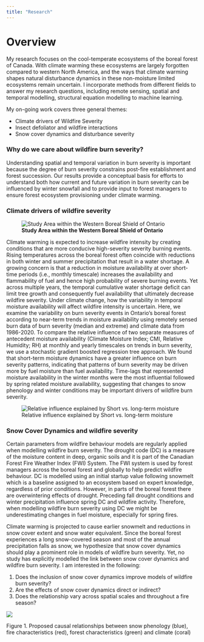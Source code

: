 ```yaml
---
title: "Research"
---
```


# Overview

My research focuses on the cool-temperate ecosystems of the boreal forest of Canada. With climate warming these ecosystems are largely forgotten compared to western North America, and the ways that climate warming shapes natural disturbance dynamics in these non-moisture limited ecosystems remain uncertain. I incorporate methods from different fields to answer my research questions, including remote sensing, spatial and temporal modelling, structural equation modelling to machine learning.

My on-going work covers three general themes:

-   Climate drivers of Wildfire Severity
-   Insect defoliator and wildfire interactions
-   Snow cover dynamics and disturbance severity

### Why do we care about wildfire burn severity?

Understanding spatial and temporal variation in burn severity is important because the degree of burn severity constrains post-fire establishment and forest succession. Our results provide a conceptual basis for efforts to understand both how current and future variation in burn severity can be influenced by winter snowfall and to provide input to forest managers to ensure forest ecosystem provisioning under climate warming.

### Climate drivers of wildfire severity

![**Study Area within the Western Boreal Shield of Ontario**](Figure1_StudyArea.jpg)

Climate warming is expected to increase wildfire intensity by creating conditions that are more conducive high-severity severity burning events. Rising temperatures across the boreal forest often coincide with reductions in both winter and summer precipitation that result in a water shortage. A growing concern is that a reduction in moisture availability at over short-time periods (i.e., monthly timescale) increases the availability and flammability of fuel and hence high probability of severe burning events. Yet across multiple years, the temporal cumulative water shortage deficit can limit tree growth and consequently fuel availability that ultimately decrease wildfire severity. Under climate change, how the variability in temporal moisture availability will affect wildfire intensity is uncertain. Here, we examine the variability on burn severity events in Ontario's boreal forest according to near-term trends in moisture availability using remotely sensed burn data of burn severity (median and extreme) and climate data from 1986-2020. To compare the relative influence of two separate measures of antecedent moisture availability (Climate Moisture Index; CMI, Relative Humidity; RH) at monthly and yearly timescales on trends in burn severity, we use a stochastic gradient boosted regression tree approach. We found that short-term moisture dynamics have a greater influence on burn severity patterns, indicating that patterns of burn severity may be driven more by fuel moisture than fuel availability. Time-lags that represented moisture availability in the winter months were the most influential followed by spring related moisture availability, suggesting that changes to snow phenology and winter conditions may be important drivers of wildfire burn severity.

![Relative influence explained by Short vs. long-term moisture](Figure3_Percent_Influence_Temporal.jpg){fig-align="left"}

### Snow Cover Dynamics and wildfire severity

Certain parameters from wildfire behaviour models are regularly applied when modelling wildfire burn severity. The drought code (DC) is a measure of the moisture content in deep, organic soils and it is part of the Canadian Forest Fire Weather Index (FWI) System. The FWI system is used by forest managers across the boreal forest and globally to help predict wildfire behaviour. DC is modelled using an initial startup value following snowmelt which is a baseline assigned to an ecosystem based on expert knowledge, regardless of prior conditions. However, in parts of the boreal forest there are overwintering effects of drought. Preceding fall drought conditions and winter precipitation influence spring DC and wildfire activity. Therefore, when modelling wildfire burn severity using DC we might be underestimating changes in fuel moisture, especially for spring fires. 

Climate warming is projected to cause earlier snowmelt and reductions in snow cover extent and snow water equivalent. Since the boreal forest experiences a long snow-covered season and most of the annual precipitation falls as snow, we hypothesize that snow cover dynamics should play a prominent role in models of wildfire burn severity. Yet, no study has explicitly modelled the link between snow cover dynamics and wildfire burn severity. I am interested in the following:

1)	Does the inclusion of snow cover dynamics improve models of wildfire burn    severity?
2)	Are the effects of snow cover dynamics direct or indirect?
3)	Does the relationship vary across spatial scales and throughout a fire season?


![](flowchartchap2.jpg)

::: column-margin
Figure 1. Proposed causal relationships between snow phenology (blue), fire characteristics (red), forest characteristics (green) and climate (coral)
:::


